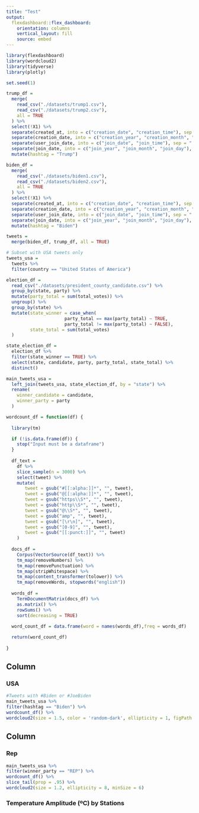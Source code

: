```yaml
---
title: "Test"
output: 
  flexdashboard::flex_dashboard:
    orientation: columns
    vertical_layout: fill
    source: embed
---
```


```r
library(flexdashboard)
library(wordcloud2)
library(tidyverse)
library(plotly)

set.seed(1)
```


```r
trump_df = 
  merge(
    read_csv("./datasets/trump1.csv"),
    read_csv("./datasets/trump2.csv"),
    all = TRUE
  ) %>%
  select(!X1) %>% 
  separate(created_at, into = c("creation_date", "creation_time"), sep = " ") %>% 
  separate(creation_date, into = c("creation_year", "creation_month", "creation_day"), sep = "-") %>% 
  separate(user_join_date, into = c("join_date", "join_time"), sep = " ") %>% 
  separate(join_date, into = c("join_year", "join_month", "join_day"), sep = "-") %>% 
  mutate(hashtag = "Trump")

biden_df = 
  merge(
    read_csv("./datasets/biden1.csv"),
    read_csv("./datasets/biden2.csv"),
    all = TRUE
  ) %>%
  select(!X1) %>%  
  separate(created_at, into = c("creation_date", "creation_time"), sep = " ") %>% 
  separate(creation_date, into = c("creation_year", "creation_month", "creation_day"), sep = "-") %>% 
  separate(user_join_date, into = c("join_date", "join_time"), sep = " ") %>% 
  separate(join_date, into = c("join_year", "join_month", "join_day"), sep = "-") %>% 
  mutate(hashtag = "Biden")

tweets = 
  merge(biden_df, trump_df, all = TRUE)

# Subset with USA tweets only
tweets_usa =
  tweets %>% 
  filter(country == "United States of America")

election_df =
  read_csv("./datasets/president_county_candidate.csv") %>% 
  group_by(state, party) %>% 
  mutate(party_total = sum(total_votes)) %>% 
  ungroup() %>% 
  group_by(state) %>%
  mutate(state_winner = case_when(
                      party_total == max(party_total) ~ TRUE,
                      party_total != max(party_total) ~ FALSE),
         state_total = sum(total_votes)
  )

state_election_df = 
  election_df %>% 
  filter(state_winner == TRUE) %>% 
  select(state, candidate, party, party_total, state_total) %>% 
  distinct()

main_tweets_usa = 
  left_join(tweets_usa, state_election_df, by = "state") %>% 
  rename(
    winner_candidate = candidate,
    winner_party = party
  )
```

```r
wordcount_df = function(df) {
  
  library(tm)

  if (!is.data.frame(df)) {
    stop("Input must be a dataframe")
  }
  
  df_text = 
    df %>% 
    slice_sample(n = 3000) %>% 
    select(tweet) %>%
    mutate(
       tweet = gsub("#[[:alpha:]]*", "", tweet),
       tweet = gsub("@[[:alpha:]]*", "", tweet),
       tweet = gsub("https\\S*", "", tweet),
       tweet = gsub("http\\S*", "", tweet),
       tweet = gsub("@\\S*", "", tweet),
       tweet = gsub("amp", "", tweet),
       tweet = gsub("[\r\n]", "", tweet),
       tweet = gsub("[0-9]", "", tweet),
       tweet = gsub("[[:punct:]]", "", tweet)
    )
  
  docs_df =
    Corpus(VectorSource(df_text)) %>% 
    tm_map(removeNumbers) %>%
    tm_map(removePunctuation) %>%
    tm_map(stripWhitespace) %>% 
    tm_map(content_transformer(tolower)) %>% 
    tm_map(removeWords, stopwords("english"))
  
  words_df = 
    TermDocumentMatrix(docs_df) %>% 
    as.matrix() %>% 
    rowSums() %>% 
    sort(decreasing = TRUE)
  
  word_count_df = data.frame(word = names(words_df),freq = words_df)

  return(word_count_df)
  
}
```

Column {data-width=650}
-----------------------------------------------------------------------

### USA

```r
#Tweets with #Biden or #JoeBiden
main_tweets_usa %>% 
filter(hashtag == "Biden") %>% 
wordcount_df() %>% 
wordcloud2(size = 1.5, color = 'random-dark', ellipticity = 1, figPath = "usa.jpg")
```

Column {data-width=350}
-----------------------------------------------------------------------

### Rep

```r
main_tweets_usa %>% 
filter(winner_party == "REP") %>% 
wordcount_df() %>% 
slice_tail(prop = .95) %>% 
wordcloud2(size = 1.2, ellipticity = 8, minSize = 6)
```

### Temperature Amplitude (ºC) by Stations

```r

```

